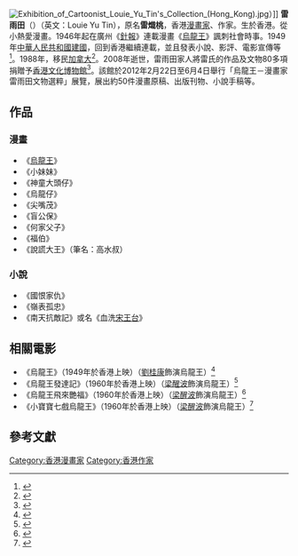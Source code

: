 [[File:Exhibition_of_Cartoonist_Louie_Yu_Tin's_Collection_(Hong_Kong).jpg|thumb]]）]]
'''雷雨田'''（{{bd|1926年||2008年|}}）（英文：Louie Yu Tin），原名'''雷熾桃'''，香港[[漫畫家|漫畫家]]、作家。生於香港。從小熱愛漫畫。1946年起在廣州《[[針報|針報]]》連載漫畫《[[烏龍王|烏龍王]]》諷刺社會時事。1949年[[中華人民共和國建國|中華人民共和國建國]]，回到香港繼續連載，並且發表小說、影評、電影宣傳等<ref>{{cite news| title =漫畫家雷雨田文物展出| date =2012-02-28| url =http://www.takungpao.com/history/top/2012-02-28/1078387.html| work =大公報| quote =| accessdate =2012-02-10}}{{dead link|date=2018年5月 |bot=InternetArchiveBot |fix-attempted=yes }}</ref>。1988年，移民[[加拿大|加拿大]]<ref>{{cite news | title = 雷雨田漫畫諷時弊嘲共黨 | date = 2012-02-23 | url = http://www.hket.com/eti/article/68ca632b-442a-47a4-ad91-8c81b1a0da4f-976542 | work = 香港經濟日報 | quote =  | accessdate = 2012-05-10 }}{{Dead link|date=2018年8月 |bot=InternetArchiveBot |fix-attempted=yes }}</ref>。2008年逝世，雷雨田家人將雷氏的作品及文物80多項捐贈予[[香港文化博物館|香港文化博物館]]<ref>{{cite news | title = 香港文化博物館獲贈漫畫家雷雨田珍貴文物（附圖） | date = 2012-02-22 | url = http://www.info.gov.hk/gia/general/201202/22/P201202220452.htm | work = 香港政府新聞網 | quote =  | accessdate = 2012-05-10 | archive-date = 2016-02-20 | archive-url = https://web.archive.org/web/20160220212346/http://www.info.gov.hk/gia/general/201202/22/P201202220452.htm | dead-url = no }}</ref>。該館於2012年2月22日至6月4日舉行「烏龍王－漫畫家雷雨田文物選粹」展覽，展出約50件漫畫原稿、出版刊物、小說手稿等。

==作品==
===漫畫===
*《[[烏龍王|烏龍王]]》
*《小妹妹》
*《神童大頭仔》
*《烏龍仔》
*《尖嘴茂》
*《盲公保》
*《何家父子》
*《福伯》
*《說謊大王》（筆名：高水叔）

===小說===
*《國恨家仇》
*《嶺表孤忠》
*《南天抗敵記》或名《血洗[[宋王台|宋王台]]》

==相關電影==
*《烏龍王》（1949年於香港上映）（[[劉桂康|劉桂康]]飾演烏龍王）<ref>{{cite web|url=http://hkmdb.com/db/movies/view.mhtml?id=1029&display_set=big5|title=烏龍王|last=|first=|coauthors=|date=|publisher=香港影庫|accessdate=2012-05-10|archive-date=2016-03-04|archive-url=https://web.archive.org/web/20160304101424/http://hkmdb.com/db/movies/view.mhtml?id=1029&display_set=big5|dead-url=no}}</ref>
*《烏龍王發達記》（1960年於香港上映）（[[梁醒波|梁醒波]]飾演烏龍王）<ref>{{cite web|url=http://hkmdb.com/db/movies/view.mhtml?id=3179&display_set=big5|title=烏龍王發達記|last=|first=|coauthors=|date=|publisher=香港影庫|accessdate=2012-05-10|archive-date=2017-10-06|archive-url=https://web.archive.org/web/20171006032124/http://hkmdb.com/db/movies/view.mhtml?id=3179&display_set=big5|dead-url=no}}</ref>  
*《烏龍王飛來艷福》（1960年於香港上映）（[[梁醒波|梁醒波]]飾演烏龍王）<ref>{{cite web|url=http://hkmdb.com/db/movies/view.mhtml?id=3147&display_set=big5|title=烏龍王飛來艷福|last=|first=|coauthors=|date=|publisher=香港影庫|accessdate=2012-05-10|archive-date=2016-03-04|archive-url=https://web.archive.org/web/20160304124702/http://hkmdb.com/db/movies/view.mhtml?id=3147&display_set=big5|dead-url=no}}</ref> 
*《小寶寶七戲烏龍王》（1960年於香港上映）（[[梁醒波|梁醒波]]飾演烏龍王）<ref>{{cite web|url=http://hkmdb.com/db/movies/view.mhtml?id=3294&display_set=big5|title=小寶寶七戲烏龍王|last=|first=|coauthors=|date=|publisher=香港影庫|accessdate=2012-05-10|archive-date=2011-12-06|archive-url=https://web.archive.org/web/20111206085246/http://hkmdb.com/db/movies/view.mhtml?id=3294&display_set=big5|dead-url=no}}</ref>  

==參考文獻==
{{reflist}}

[[Category:香港漫畫家|Category:香港漫畫家]]
[[Category:香港作家|Category:香港作家]]